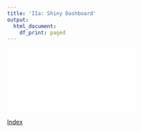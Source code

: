 ```yaml
---
title: 'IIa: Shiny Dashboard'
output:
  html_document:
    df_print: paged
---
```


<object data="Slides/IIa.pdf" width="750px" height="750px">
    <embed src="Slides/IIa.pdf">
    </embed>
</object>


[Index](index.html)
